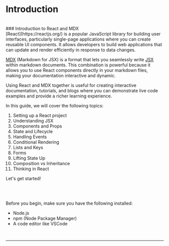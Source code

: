 

<h1 style={{fontSize:'65px', fontWeight: '750'}}>Introduction</h1>
<br />
### Introduction to React and MDX

<br />
[React](https://reactjs.org/) is a popular JavaScript library for building user interfaces, particularly single-page applications where you can create reusable UI components. It allows developers to build web applications that can update and render efficiently in response to data changes.

[MDX](https://mdxjs.com/) (Markdown for JSX) is a format that lets you seamlessly write [JSX](https://reactjs.org/docs/introducing-jsx.html) within markdown documents. This combination is powerful because it allows you to use React components directly in your markdown files, making your documentation interactive and dynamic.

Using React and MDX together is useful for creating interactive documentation, tutorials, and blogs where you can demonstrate live code examples and provide a richer learning experience.

In this guide, we will cover the following topics:

1. Setting up a React project
2. Understanding JSX
3. Components and Props
4. State and Lifecycle
5. Handling Events
6. Conditional Rendering
7. Lists and Keys
8. Forms
9. Lifting State Up
10. Composition vs Inheritance
11. Thinking in React

Let's get started!
 

<br/><br/>

Before you begin, make sure you have the following installed:

- Node.js
- npm (Node Package Manager)
- A code editor like VSCode
<br/>
<hr/>
<br/>